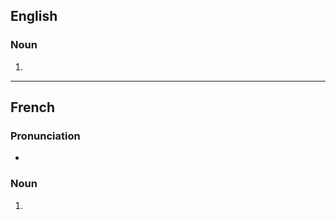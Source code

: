 ==English==

===Noun===
{{head|en|noun plural form}}

# {{plural of|accoucheur|lang=en}}

----

==French==

===Pronunciation===
* {{audio|Fr-Paris--accoucheurs (des).ogg|Audio (Paris)|lang=fr}}

===Noun===
{{head|fr|noun plural form|g=m}}

# {{plural of|accoucheur|lang=fr}}